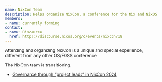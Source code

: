 ```yaml
---
name: NixCon Team
description: Helps organize NixCon, a conference for the Nix and NixOS community.
members:
- name: currently forming
contact:
- name: Discourse
  href: https://discourse.nixos.org/c/events/nixcon/18
---
```

Attending and organizing NixCon is a unique and special experience, different from any other OS/FOSS conference.

The NixCon team is transitioning.

*   [Governance through “project leads” in NixCon 2024](https://discourse.nixos.org/t/governance-through-project-leads-in-nixcon-2024/33981)